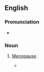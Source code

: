 {{also|change-of-life}}

==English==

===Pronunciation===
* {{audio|en-au-change of life.ogg|Audio (AU)|lang=en}}

===Noun===
{{en-noun|-}}

# {{lb|en|idiomatic|dated|euphemistic}} [[menopause|Menopause]].
#* {{quote-text|lang=en|year=1928|author=[[w:D._H._Lawrence|D. H. Lawrence]]|title=Lady Chatterley's Lover|chapter=17|passage=But of course she's coming near her '''change of life''', for she's years older than he is.}}